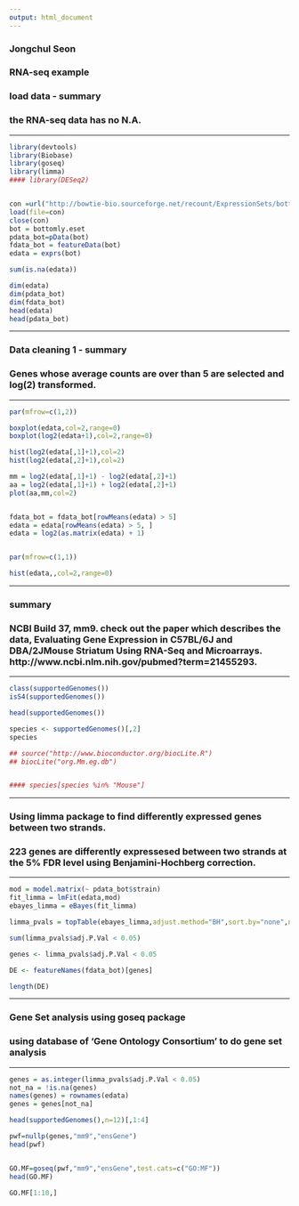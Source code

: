 ```yaml
---
output: html_document
---
```

### Jongchul Seon

### RNA-seq example 


### load data - summary
### the RNA-seq data has no N.A.

--------

```r
library(devtools)
library(Biobase)
library(goseq)
library(limma)
#### library(DESeq2)


con =url("http://bowtie-bio.sourceforge.net/recount/ExpressionSets/bottomly_eset.RData")
load(file=con)
close(con)
bot = bottomly.eset
pdata_bot=pData(bot)
fdata_bot = featureData(bot)
edata = exprs(bot)

sum(is.na(edata))

dim(edata)
dim(pdata_bot)
dim(fdata_bot)
head(edata)
head(pdata_bot)

```


--------

### Data cleaning 1 - summary
### Genes whose average counts are over than 5 are selected and log(2) transformed.

--------

```r

par(mfrow=c(1,2))

boxplot(edata,col=2,range=0)
boxplot(log2(edata+1),col=2,range=0)

hist(log2(edata[,1]+1),col=2)
hist(log2(edata[,2]+1),col=2)

mm = log2(edata[,1]+1) - log2(edata[,2]+1)
aa = log2(edata[,1]+1) + log2(edata[,2]+1)
plot(aa,mm,col=2)


fdata_bot = fdata_bot[rowMeans(edata) > 5]
edata = edata[rowMeans(edata) > 5, ]
edata = log2(as.matrix(edata) + 1)


par(mfrow=c(1,1))

hist(edata,,col=2,range=0)
```

--------

### summary
### NCBI Build 37, mm9. check out the paper which describes the data, Evaluating Gene Expression in C57BL/6J and DBA/2JMouse Striatum Using RNA-Seq and Microarrays.  http://www.ncbi.nlm.nih.gov/pubmed?term=21455293. 

--------

```r

class(supportedGenomes())
isS4(supportedGenomes())

head(supportedGenomes())

species <- supportedGenomes()[,2]
species

## source("http://www.bioconductor.org/biocLite.R")
## biocLite("org.Mm.eg.db")


#### species[species %in% "Mouse"]


```


--------

### Using limma package to find differently expressed genes between two strands. 
### 223 genes are differently expressesed between two strands at the 5% FDR level using Benjamini-Hochberg correction.

--------

```r

mod = model.matrix(~ pdata_bot$strain)
fit_limma = lmFit(edata,mod)
ebayes_limma = eBayes(fit_limma)

limma_pvals = topTable(ebayes_limma,adjust.method="BH",sort.by="none",number=dim(edata)[1])

sum(limma_pvals$adj.P.Val < 0.05)

genes <- limma_pvals$adj.P.Val < 0.05

DE <- featureNames(fdata_bot)[genes]

length(DE)

```



--------

### Gene Set analysis using goseq package
### using database of 'Gene Ontology Consortium' to do gene set analysis


--------

```r

genes = as.integer(limma_pvals$adj.P.Val < 0.05)
not_na = !is.na(genes)
names(genes) = rownames(edata)
genes = genes[not_na]

head(supportedGenomes(),n=12)[,1:4]

pwf=nullp(genes,"mm9","ensGene")
head(pwf)


GO.MF=goseq(pwf,"mm9","ensGene",test.cats=c("GO:MF"))
head(GO.MF)

GO.MF[1:10,]

```

